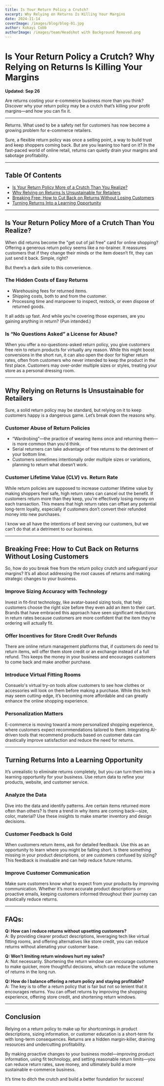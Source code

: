 ```yaml
---
title: Is Your Return Policy a Crutch? 
excerpt: Why Relying on Returns Is Killing Your Margins
date: 2024-11-14
coverImage: /images/blog/blog-01.jpg
author: Kokayi Cobb
authorImage: /images/team/Headshot with Background Removed.png
---
```


# Is Your Return Policy a Crutch? Why Relying on Returns Is Killing Your Margins

**Updated: Sep 26**

Are returns costing your e-commerce business more than you think? Discover why your return policy may be a crutch that’s killing your profit margins—and how you can fix it.

---

Returns. What used to be a safety net for customers has now become a growing problem for e-commerce retailers.

Sure, a flexible return policy was once a selling point, a way to build trust and keep shoppers coming back. But are you leaning too hard on it? In the fast-paced world of online retail, returns can quietly drain your margins and sabotage profitability.

---

## Table Of Contents
- [Is Your Return Policy More of a Crutch Than You Realize?](#is-your-return-policy-more-of-a-crutch-than-you-realize)
- [Why Relying on Returns Is Unsustainable for Retailers](#why-relying-on-returns-is-unsustainable-for-retailers)
- [Breaking Free: How to Cut Back on Returns Without Losing Customers](#breaking-free-how-to-cut-back-on-returns-without-losing-customers)
- [Turning Returns Into a Learning Opportunity](#turning-returns-into-a-learning-opportunity)

---

## Is Your Return Policy More of a Crutch Than You Realize?

When did returns become the "get out of jail free" card for online shopping? Offering a generous return policy seems like a no-brainer. It reassures customers that if they change their minds or the item doesn’t fit, they can just send it back. Simple, right?

But there’s a dark side to this convenience.

### The Hidden Costs of Easy Returns
- Warehousing fees for returned items.
- Shipping costs, both to and from the customer.
- Processing time and manpower to inspect, restock, or even dispose of returned goods.

It all adds up fast. And while you’re covering those expenses, are you gaining anything in return? (Pun intended.)

### Is “No Questions Asked” a License for Abuse?

When you offer a no-questions-asked return policy, you give customers free rein to return products for virtually any reason. While this might boost conversions in the short run, it can also open the door for higher return rates, often from customers who never intended to keep the product in the first place. Customers may over-order multiple sizes or styles, treating your store as a personal dressing room.

---

## Why Relying on Returns Is Unsustainable for Retailers

Sure, a solid return policy may be standard, but relying on it to keep customers happy is a dangerous game. Let’s break down the reasons why.

### Customer Abuse of Return Policies
- “Wardrobing”—the practice of wearing items once and returning them—is more common than you'd think.
- Serial returners can take advantage of free returns to the detriment of your bottom line.
- Customers sometimes intentionally order multiple sizes or variations, planning to return what doesn’t work.

### Customer Lifetime Value (CLV) vs. Return Rate

While return policies are supposed to increase customer lifetime value by making shoppers feel safe, high return rates can cancel out the benefit. If customers return more than they keep, you're effectively losing money on each transaction. This means that high return rates can offset any potential long-term loyalty, especially if customers don’t convert their refunded money into new purchases.

I know we all have the intentions of best serving our customers, but we can't do that at a detriment to our business.

---

## Breaking Free: How to Cut Back on Returns Without Losing Customers

So, how do you break free from the return policy crutch and safeguard your margins? It’s all about addressing the root causes of returns and making strategic changes to your business.

### Improve Sizing Accuracy with Technology

Invest in fit-first technology, like avatar-based sizing tools, that help customers choose the right size before they even add an item to their cart. Brands that have embraced this approach have seen significant reductions in return rates because customers are more confident that the item they’re ordering will actually fit.

### Offer Incentives for Store Credit Over Refunds

There are online return management platforms that, if customers do need to return items, will offer them store credit or an exchange instead of a full refund. This keeps the money in your business and encourages customers to come back and make another purchase.

### Introduce Virtual Fitting Rooms

Consuelo's virtual try-on tools allow customers to see how clothes or accessories will look on them before making a purchase. While this tech may seem cutting-edge, it’s becoming more affordable and can greatly enhance the online shopping experience.

### Personalization Matters

E-commerce is moving toward a more personalized shopping experience, where customers expect recommendations tailored to them. Integrating AI-driven tools that recommend products based on customer data can drastically improve satisfaction and reduce the need for returns.

---

## Turning Returns Into a Learning Opportunity

It’s unrealistic to eliminate returns completely, but you can turn them into a learning opportunity for your business. Use return data to refine your products, website, and customer service.

### Analyze the Data

Dive into the data and identify patterns. Are certain items returned more often than others? Is there a trend in why items are coming back—size, color, material? Use these insights to make smarter inventory and design decisions.

### Customer Feedback Is Gold

When customers return items, ask for detailed feedback. Use this as an opportunity to learn where you might be falling short. Is there something missing in your product descriptions, or are customers confused by sizing? This feedback is invaluable and can help reduce future returns.

### Improve Customer Communication

Make sure customers know what to expect from your products by improving communication. Whether it’s more accurate product descriptions or proactive emails, keeping customers informed throughout their journey can drastically reduce returns.

---

## FAQs:

**Q: How can I reduce returns without upsetting customers?**  
A: By providing clearer product descriptions, leveraging tech like virtual fitting rooms, and offering alternatives like store credit, you can reduce returns without alienating your customer base.

**Q: Won’t limiting return windows hurt my sales?**  
A: Not necessarily. Shortening the return window can encourage customers to make quicker, more thoughtful decisions, which can reduce the volume of returns in the long run.

**Q: How do I balance offering a return policy and staying profitable?**  
A: The key is to offer a return policy that is fair but not so lenient that it encourages returns. You can offset returns by improving the shopping experience, offering store credit, and shortening return windows.

---

## Conclusion

Relying on a return policy to make up for shortcomings in product descriptions, sizing information, or customer education is a short-term fix with long-term consequences. Returns are a hidden margin-killer, draining resources and undercutting profitability.

By making proactive changes to your business model—improving product information, using fit technology, and setting reasonable return limits—you can reduce return rates, save money, and ultimately build a more sustainable e-commerce business.

It’s time to ditch the crutch and build a better foundation for success!